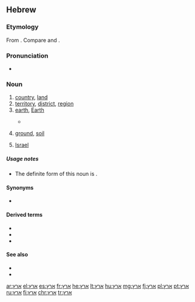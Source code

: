 ==Hebrew==

===Etymology===
From {{etyl|sem-pro|he}} {{m|sem-pro|*ʾarṣ́-}}. Compare {{etyl|ar|-}} {{m|ar|أَرْض}} and {{etyl|arc|-}} {{m|arc|אַרְעָא}}.

===Pronunciation===
* {{a|IL}} {{IPA|/ˈeret͡s/|lang=he}}

===Noun===
{{he-noun|g=f|tr=érets|wv=אֶרֶץ|pl=ארצות|plwv=אֲרָצוֹת|cons=ארץ|conswv=אֶרֶץ־|plcons=ארצות|plconswv=אַרְצוֹת־|pausalwv=אָרֶץ}}

# [[country]], [[land]]
# [[territory]], [[district]], [[region]]
# [[earth]], [[Earth]]
#* {{RQ:Tanach|1|1|1|t=JPS}}
#*: {{ux|he|בְּרֵאשִׁית בָּרָא אֱלֹהִים אֵת הַשָּׁמַיִם וְאֵת '''הָאָרֶץ'''׃|tr=bereshít bará elohím ét hashamáyim veét '''haáretz'''.|In the beginning God created the heaven and '''the earth'''.}}
# [[ground]], [[soil]]
# {{context|definite|popular|lang=he}} [[Israel]]

=====Usage notes=====
* The definite form of this noun is {{m|he|הָאָרֶץ|tr=haáretz}}.

====Synonyms====
* {{l|he|אֲדָמָה|tr=adamá}}

====Derived terms====
* {{l|he|אַרְצִי|tr=artzí}}
* {{l|he|כַּדּוּר הָאָרֶץ|tr=kadur haáretz}}
* {{l|he|חוּץ לָאָרֶץ|tr=ḥutz laáretz}}

====See also====
* {{l|he|מְדִינָה|tr=m'diná}}
* {{list:planets of the Solar System/he}}

[[ar:ארץ]]
[[el:ארץ]]
[[es:ארץ]]
[[fr:ארץ]]
[[he:ארץ]]
[[lt:ארץ]]
[[hu:ארץ]]
[[mg:ארץ]]
[[fj:ארץ]]
[[pl:ארץ]]
[[pt:ארץ]]
[[ru:ארץ]]
[[fi:ארץ]]
[[chr:ארץ]]
[[tr:ארץ]]